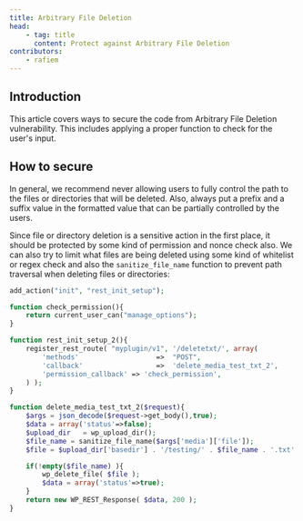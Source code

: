 ```yaml
---
title: Arbitrary File Deletion
head:
    - tag: title
      content: Protect against Arbitrary File Deletion
contributors:
    - rafiem
---
```




## Introduction

This article covers ways to secure the code from Arbitrary File Deletion vulnerability. This includes applying a proper function to check for the user's input.

<LinkCard
  title="Learn more about Arbitrary File Deletion"
  href="/academy/wordpress/vulnerabilities/arbitrary-file-deletion/"
/>

## How to secure

In general, we recommend never allowing users to fully control the path to the files or directories that will be deleted. Also, always put a prefix and a suffix value in the formatted value that can be partially controlled by the users.

Since file or directory deletion is a sensitive action in the first place, it should be protected by some kind of permission and nonce check also. We can also try to limit what files are being deleted using some kind of whitelist or regex check and also the `sanitize_file_name` function to prevent path traversal when deleting files or directories:

```php
add_action("init", "rest_init_setup");

function check_permission(){
    return current_user_can("manage_options");
}

function rest_init_setup_2(){
    register_rest_route( "myplugin/v1", '/deletetxt/', array(
        'methods'                   =>  "POST",
        'callback'                  =>  'delete_media_test_txt_2',
        'permission_callback' => 'check_permission',
    ) );
}

function delete_media_test_txt_2($request){
    $args = json_decode($request->get_body(),true);
    $data = array('status'=>false);
    $upload_dir   = wp_upload_dir();
    $file_name = sanitize_file_name($args['media']['file']);
    $file = $upload_dir['basedir'] . '/testing/' . $file_name . '.txt'

    if(!empty($file_name) ){
        wp_delete_file( $file );
        $data = array('status'=>true);
    }
    return new WP_REST_Response( $data, 200 );
}
```